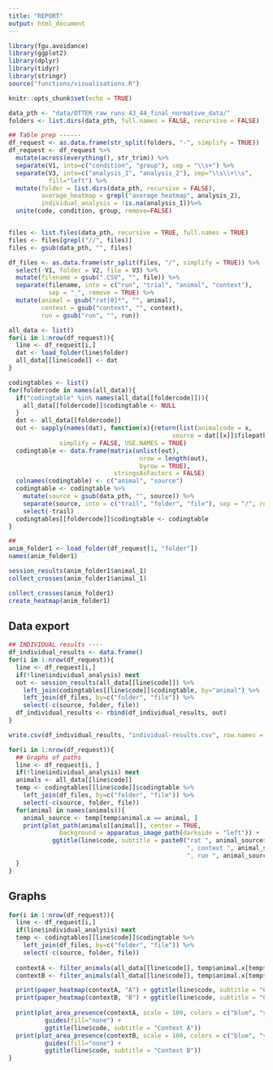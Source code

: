 ```yaml
---
title: "REPORT"
output: html_document
---
```


```r
library(fgu.avoidance)
library(ggplot2)
library(dplyr)
library(tidyr)
library(stringr)
source("functions/visualisations.R")

knitr::opts_chunk$set(echo = TRUE)

data_pth <- "data/OTTER_raw_runs 43_44_final_normative_data/"
folders <- list.dirs(data_pth, full.names = FALSE, recursive = FALSE)

## Table prep ------
df_request <- as.data.frame(str_split(folders, "-", simplify = TRUE))
df_request <- df_request %>%
  mutate(across(everything(), str_trim)) %>%
  separate(V1, into=c("condition", "group"), sep = "\\s+") %>%
  separate(V3, into=c("analysis_1", "analysis_2"), sep="\\s\\+\\s",
           fill="left") %>%
  mutate(folder = list.dirs(data_pth, recursive = FALSE),
         average_heatmap = grepl("average heatmap", analysis_2),
         individual_analysis = !is.na(analysis_1))%>%
  unite(code, condition, group, remove=FALSE)


files <- list.files(data_pth, recursive = TRUE, full.names = TRUE)
files <- files[grepl("//", files)]
files <- gsub(data_pth, "", files)

df_files <- as.data.frame(str_split(files, "/", simplify = TRUE)) %>%
  select(-V1, folder = V2, file = V3) %>%
  mutate(filename = gsub(".CSV", "", file)) %>%
  separate(filename, into = c("run", "trial", "animal", "context"),
           sep = "_", remove = TRUE) %>%
  mutate(animal = gsub("rat[0]*", "", animal),
         context = gsub("context", "", context),
         run = gsub("run", "", run))

```

```r
all_data <- list()
for(i in 1:nrow(df_request)){
  line <- df_request[i,]
  dat <- load_folder(line$folder)
  all_data[[line$code]] <- dat
}
```

```r
codingtables <- list()
for(foldercode in names(all_data)){
  if("codingtable" %in% names(all_data[[foldercode]])){
    all_data[[foldercode]]$codingtable <- NULL
  }
  dat <- all_data[[foldercode]]
  out <- sapply(names(dat), function(x){return(list(animalcode = x,
                                             source = dat[[x]]$filepath))},
              simplify = FALSE, USE.NAMES = TRUE)
  codingtable <- data.frame(matrix(unlist(out),
                                    nrow = length(out),
                                    byrow = TRUE),
                             stringsAsFactors = FALSE)
  colnames(codingtable) <- c("animal", "source")
  codingtable <- codingtable %>%
    mutate(source = gsub(data_pth, "", source)) %>%
    separate(source, into = c("trail", "folder", "file"), sep = "/", remove = FALSE) %>%
    select(-trail)
  codingtables[[foldercode]]$codingtable <- codingtable
}
```

```r
## 
anim_folder1 <- load_folder(df_request[1, "folder"])
names(anim_folder1)

session_results(anim_folder1$animal_1)
collect_crosses(anim_folder1$animal_1)

collect_crosses(anim_folder1)
create_heatmap(anim_folder1)

```


## Data export

```r
## INDIVIDUAL results ----
df_individual_results <- data.frame()
for(i in 1:nrow(df_request)){
  line <- df_request[i,]
  if(!line$individual_analysis) next
  out <- session_results(all_data[[line$code]]) %>%
    left_join(codingtables[[line$code]]$codingtable, by="animal") %>%
    left_join(df_files, by=c("folder", "file")) %>%
    select(-c(source, folder, file))
  df_individual_results <- rbind(df_individual_results, out)
}

write.csv(df_individual_results, "individual-results.csv", row.names = FALSE)
```


```r
for(i in 1:nrow(df_request)){
  ## Graphs of paths
  line <- df_request[i, ]
  if(!line$individual_analysis) next
  animals <- all_data[[line$code]]
  temp <- codingtables[[line$code]]$codingtable %>%
    left_join(df_files, by=c("folder", "file")) %>%
    select(-c(source, folder, file))
  for(animal in names(animals)){
    animal_source <- temp[temp$animal.x == animal, ]
    print(plot_path(animals[[animal]], center = TRUE,
              background = apparatus_image_path(darkside = "left")) + 
            ggtitle(line$code, subtitle = paste0("rat ", animal_source$animal.y, 
                                                 ", context ", animal_source$context,
                                                 ", run ", animal_source$run)))
  }
}
```

## Graphs

```r
for(i in 1:nrow(df_request)){
  line <- df_request[i,]
  if(line$individual_analysis) next
  temp <- codingtables[[line$code]]$codingtable %>%
    left_join(df_files, by=c("folder", "file")) %>%
    select(-c(source, folder, file))
  
  contextA <- filter_animals(all_data[[line$code]], temp$animal.x[temp$context == "A"])
  contextB <- filter_animals(all_data[[line$code]], temp$animal.x[temp$context == "B"])

  print(paper_heatmap(contextA, "A") + ggtitle(line$code, subtitle = "Context A"))
  print(paper_heatmap(contextB, "B") + ggtitle(line$code, subtitle = "Context B"))
  
  print(plot_area_presence(contextA, scale = 100, colors = c("blue", "yellow")) +
          guides(fill="none") + 
          ggtitle(line$code, subtitle = "Context A"))
  print(plot_area_presence(contextB, scale = 100, colors = c("blue", "yellow")) +
          guides(fill="none") + 
          ggtitle(line$code, subtitle = "Context B"))
}
```
